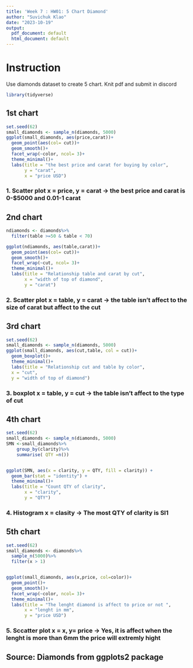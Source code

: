 ```yaml
---
title: 'Week 7 : HW01: 5 Chart Diamond'
author: "Suvichuk Klao"
date: "2023-10-19"
output:
  pdf_document: default
  html_document: default
---
```


# Instruction
Use diamonds dataset to create 5 chart. Knit pdf and submit in discord
```R
library(tidyverse)
```

## 1st chart

```R
set.seed(62)
small_diamonds <- sample_n(diamonds, 5000)
ggplot(small_diamonds, aes(price,carat))+
  geom_point(aes(col= cut))+
  geom_smooth()+
  facet_wrap(~color, ncol= 3)+
  theme_minimal()+
  labs(title = "the best price and carat for buying by color",
       y = "carat",
       x = "price USD")

```
### 1. Scatter plot x = price, y = carat -> the best price and carat is 0-$5000 and 0.01-1 carat

## 2nd chart

```R
ndiamonds <- diamonds%>%
  filter(table >=50 & table < 70)

ggplot(ndiamonds, aes(table,carat))+
  geom_point(aes(col= cut))+
  geom_smooth()+
  facet_wrap(~cut, ncol= 3)+
  theme_minimal()+
  labs(title = "Relationship table and carat by cut",
       x = "width of top of diamond",
       y = "carat")
```
### 2. Scatter plot x = table, y = carat -> the table isn't affect to the size of carat but affect to the cut

## 3rd chart

```r
set.seed(62)
small_diamonds <- sample_n(diamonds, 5000)
ggplot(small_diamonds, aes(cut,table, col = cut))+
  geom_boxplot()+
  theme_minimal()+
  labs(title = "Relationship cut and table by color",
  x = "cut",
  y = "width of top of diamond")
```
### 3. boxplot x = table, y = cut -> the table isn't affect to the type of cut

## 4th chart

```r
set.seed(62)
small_diamonds <- sample_n(diamonds, 5000)
SMN <-small_diamonds%>%
    group_by(clarity)%>%
    summarise( QTY =n())


ggplot(SMN, aes(x = clarity, y = QTY, fill = clarity)) +
  geom_bar(stat = "identity") +
  theme_minimal()+
  labs(title = "Count QTY of clarity",
       x = "clarity",
       y = "QTY")
```
### 4. Histogram x = clasity -> The most QTY of clarity is SI1

## 5th chart

```r
set.seed(62)
small_diamonds <- diamonds%>%
  sample_n(5000)%>%
  filter(x > 1)


ggplot(small_diamonds, aes(x,price, col=color))+
  geom_point()+
  geom_smooth()+
  facet_wrap(~color, ncol= 3)+
  theme_minimal()+
  labs(title = "The lenght diamond is affect to price or not ",
       x = "lenght in mm",
       y = "price USD")
```
### 5. Sccatter plot x = x, y= price -> Yes, it is affect when the lenght is more than 6mm the price will extremly hight 

## Source: Diamonds from ggplots2 package
